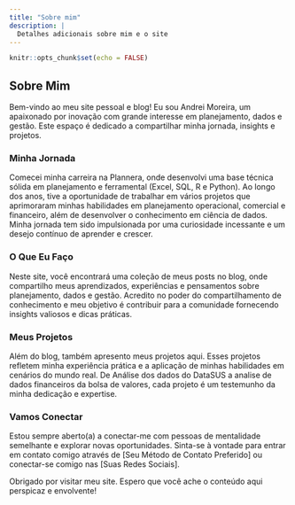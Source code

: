 ```yaml
---
title: "Sobre mim"
description: |
  Detalhes adicionais sobre mim e o site
---
```


```r
knitr::opts_chunk$set(echo = FALSE)
```


## Sobre Mim

Bem-vindo ao meu site pessoal e blog! Eu sou Andrei Moreira, um apaixonado por inovação com grande interesse em planejamento, dados e gestão. Este espaço é dedicado a compartilhar minha jornada, insights e projetos.

### Minha Jornada

Comecei minha carreira na Plannera, onde desenvolvi uma base técnica sólida em planejamento e ferramental (Excel, SQL, R e Python). Ao longo dos anos, tive a oportunidade de trabalhar em vários projetos que aprimoraram minhas habilidades em planejamento operacional, comercial e financeiro, além de desenvolver o conhecimento em ciência de dados. Minha jornada tem sido impulsionada por uma curiosidade incessante e um desejo contínuo de aprender e crescer.

### O Que Eu Faço

Neste site, você encontrará uma coleção de meus posts no blog, onde compartilho meus aprendizados, experiências e pensamentos sobre planejamento, dados e gestão. Acredito no poder do compartilhamento de conhecimento e meu objetivo é contribuir para a comunidade fornecendo insights valiosos e dicas práticas.

### Meus Projetos

Além do blog, também apresento meus projetos aqui. Esses projetos refletem minha experiência prática e a aplicação de minhas habilidades em cenários do mundo real. De Análise dos dados do DataSUS a analise de dados financeiros da bolsa de valores, cada projeto é um testemunho da minha dedicação e expertise.

### Vamos Conectar

Estou sempre aberto(a) a conectar-me com pessoas de mentalidade semelhante e explorar novas oportunidades. Sinta-se à vontade para entrar em contato comigo através de [Seu Método de Contato Preferido] ou conectar-se comigo nas [Suas Redes Sociais].

Obrigado por visitar meu site. Espero que você ache o conteúdo aqui perspicaz e envolvente!